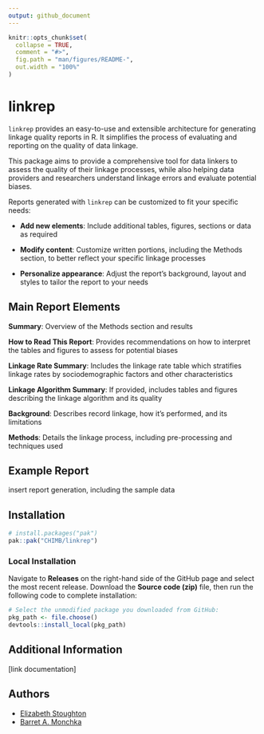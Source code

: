 ```yaml
---
output: github_document
---
```


<!-- README.md is generated from README.Rmd. Please edit that file -->

```r
knitr::opts_chunk$set(
  collapse = TRUE,
  comment = "#>",
  fig.path = "man/figures/README-",
  out.width = "100%"
)
```

# linkrep

`linkrep` provides an easy-to-use and extensible architecture for generating linkage quality reports in R. It simplifies the process of evaluating and reporting on the quality of data linkage.  

This package aims to provide a comprehensive tool for data linkers to assess the quality of their linkage processes, while also helping data providers and researchers understand linkage errors and evaluate potential biases. 

Reports generated with `linkrep` can be customized to fit your specific needs:

- **Add new elements**: Include additional tables, figures, sections or data as required

- **Modify content**: Customize written portions, including the Methods section, to better reflect your specific linkage processes

- **Personalize appearance**: Adjust the report's background, layout and styles to tailor the report to your needs

## Main Report Elements
**Summary**: Overview of the Methods section and results  

**How to Read This Report**: Provides recommendations on how to interpret the tables and figures to assess for potential biases  

**Linkage Rate Summary**: Includes the linkage rate table which stratifies linkage rates by sociodemographic factors and other characteristics

**Linkage Algorithm Summary**: If provided, includes tables and figures describing the linkage algorithm and its quality  

**Background**: Describes record linkage, how it's performed, and its limitations  

**Methods**: Details the linkage process, including pre-processing and techniques used

## Example Report

insert report generation, including the sample data

## Installation

```r
# install.packages("pak")
pak::pak("CHIMB/linkrep")
```

### Local Installation
Navigate to **Releases** on the right-hand side of the GitHub page and select the most recent release. Download the **Source code (zip)** file, then run the following code to complete installation:
```r
# Select the unmodified package you downloaded from GitHub:
pkg_path <- file.choose()
devtools::install_local(pkg_path)
```

## Additional Information
[link documentation]


## Authors
- [Elizabeth Stoughton](https://github.com/stoughty111)
- [Barret A. Monchka](https://github.com/barretmonchka)
